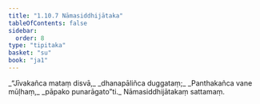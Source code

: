 ```yaml
---
title: "1.10.7 Nāmasiddhijātaka"
tableOfContents: false
sidebar:
  order: 8
type: "tipitaka"
basket: "su"
book: "ja1"
---
```



<DynamicBreadcrumb />

<Division number="97" book="ja1">

<Paragraph number="214" type="verses" book="ja1">
_“Jīvakañca mataṃ disvā,_  
_dhanapāliñca duggataṃ;_  
_Panthakañca vane mūḷhaṃ,_  
_pāpako punarāgato”ti._  


</Paragraph>
</Division>

<Paragraph number="215" type="center" book="ja1">
Nāmasiddhijātakaṃ sattamaṃ.
</Paragraph>